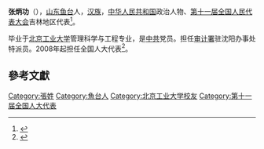 {{Infobox officeholder
| 姓名          = 张炳功
| 性別                      = 男
| 民族                      = [[汉族|汉族]]
| 出生日期                  = {{birth year and age|1954}}
| 出生地點                  = 
| 國籍                      = {{中华人民共和国}}
| 政黨                      = {{中國共產黨}}
| 母校                      = [[北京工业大学|北京工业大学]]
}}
'''张炳功'''（{{bd|1954年||}}），[[山东省|山东]][[魚台縣|鱼台]]人，[[汉族|汉族]]，[[中华人民共和国|中华人民共和国]]政治人物、[[第十一届全国人民代表大会|第十一届全国人民代表大会]]吉林地区代表<ref>{{cite web|author=新华网|title=第十一届全国人大代表|url=http://news.xinhuanet.com/ziliao/2008-03/03/content_7708230.htm?node=36628|publisher=新华网|accessdate=2014-01-07|archive-date=2014-01-10|archive-url=https://web.archive.org/web/20140110211415/http://news.xinhuanet.com/ziliao/2008-03/03/content_7708230.htm?node=36628|dead-url=no}}</ref>。

毕业于[[北京工业大学|北京工业大学]]管理科学与工程专业，是[[中共|中共]]党员。担任[[中华人民共和国审计署|审计署]]驻沈阳办事处特派员。2008年起担任全国人大代表<ref>{{cite news|title=全国人大代表信息-张炳功|url= http://210.82.31.1:8084/delegate/viewDelegate.action?dbid=110501|accessdate=2013-04-05|newspaper=全国人大网|archive-url=https://web.archive.org/web/20140306060114/http://www.npc.gov.cn/delegate/viewDelegate.action?dbid=110501|archive-date=2014-03-06|dead-url=yes}}</ref>。

==參考文獻==
{{reflist}}

{{中國政治人物小作品}}

[[Category:張姓|Category:張姓]]
[[Category:魚台人|Category:魚台人]]
[[Category:北京工业大学校友|Category:北京工业大学校友]]
[[Category:第十一届全国人大代表|Category:第十一届全国人大代表]]